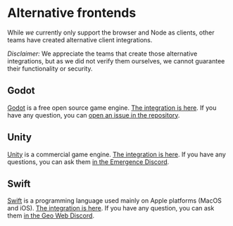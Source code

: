 # Alternative frontends

While _we_ currently only support the browser and Node as clients, other teams have created alternative client integrations.

_Disclaimer:_ We appreciate the teams that create those alternative integrations, but as we did not verify them ourselves, we cannot guarantee their functionality or security.

## Godot

[Godot](https://docs.godotengine.org/en/stable/) is a free open source game engine.
[The integration is here](https://github.com/Digital-Avatars-and-Robotics/MUDxGodot).
If you have any question, you can [open an issue in the repository](https://github.com/Digital-Avatars-and-Robotics/MUDxGodot/issues).

## Unity

[Unity](https://unity.com/) is a commercial game engine.
[The integration is here](https://github.com/emergenceland/mud-template-unity).
If you have any questions, you can ask them [in the Emergence Discord](https://discord.com/invite/xbqt42vKJ5).

## Swift

[Swift](https://developer.apple.com/swift/) is a programming language used mainly on Apple platforms (MacOS and iOS).
[The integration is here](https://github.com/Geo-Web-Project/mud-world-base).
If you have any question, you can ask them [in the Geo Web Discord](https://discord.com/invite/reXgPru7ck).
